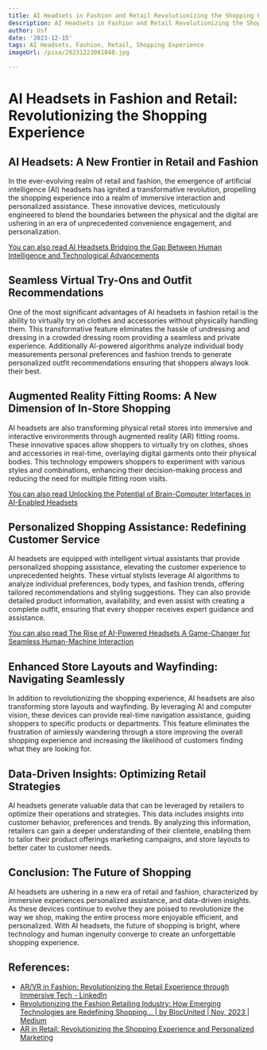 ```yaml
---
title: AI Headsets in Fashion and Retail Revolutionizing the Shopping Experience
description: AI Headsets in Fashion and Retail Revolutionizing the Shopping Experience
author: Usf
date: '2023-12-15'
tags: AI Headsets, Fashion, Retail, Shopping Experience
imageUrl: /pixa/20231223081048.jpg

---
```

# AI Headsets in Fashion and Retail: Revolutionizing the Shopping Experience

## AI Headsets: A New Frontier in Retail and Fashion

In the ever-evolving realm of retail and fashion, the emergence of  artificial intelligence (AI) headsets has ignited a transformative  revolution, propelling the shopping  experience into a realm of immersive interaction and personalized assistance. These innovative  devices, meticulously engineered  to blend  the boundaries between the physical and the digital are ushering in an era of unprecedented  convenience engagement, and personalization.

[You can also  read AI Headsets Bridging the Gap Between Human Intelligence and Technological Advancements](AI%20Headsets%20Bridging%20the%20Gap%20Between%20Human%20Intelligence%20and%20Technological%20Advancements)


## Seamless Virtual Try-Ons and  Outfit Recommendations

One of the most significant advantages of AI headsets in fashion retail is the ability to  virtually try  on clothes  and accessories  without physically  handling them. This transformative feature  eliminates the hassle of undressing and dressing in a crowded dressing room providing a seamless and private experience. Additionally AI-powered algorithms analyze individual body measurements personal preferences  and fashion trends to generate personalized outfit  recommendations ensuring that shoppers  always look  their best.

## Augmented Reality Fitting  Rooms: A New  Dimension of In-Store Shopping

AI headsets are also  transforming physical retail stores into immersive and interactive environments through augmented reality (AR) fitting rooms. These innovative spaces allow  shoppers  to virtually try on clothes, shoes and accessories in real-time, overlaying digital garments onto  their physical bodies. This technology  empowers shoppers to experiment with various styles and combinations, enhancing their decision-making process  and reducing the need for multiple fitting room visits.

[You can also read Unlocking the Potential of Brain-Computer Interfaces in AI-Enabled Headsets](Unlocking%20the%20Potential%20of%20Brain-Computer%20Interfaces%20in%20AI-Enabled%20Headsets)


## Personalized Shopping Assistance: Redefining Customer Service

AI headsets are equipped with intelligent virtual assistants that provide personalized shopping assistance, elevating the customer  experience to unprecedented  heights. These virtual stylists leverage AI algorithms to analyze individual preferences, body  types, and fashion trends, offering tailored recommendations  and styling suggestions. They can also  provide detailed product information, availability, and even assist with creating a complete outfit,  ensuring that  every shopper receives expert guidance and assistance.

[You can also read The Rise of AI-Powered Headsets  A Game-Changer  for Seamless Human-Machine Interaction](The%20Rise%20of%20AI-Powered%20Headsets%20A%20Game-Changer%20for%20Seamless%20Human-Machine%20Interaction)


## Enhanced  Store Layouts and Wayfinding:  Navigating Seamlessly

In addition to revolutionizing the shopping experience, AI headsets are also transforming store layouts and  wayfinding. By leveraging AI and computer vision, these devices  can provide real-time navigation assistance, guiding shoppers to specific products or departments. This feature eliminates the frustration of aimlessly wandering through a  store improving the overall shopping experience and increasing the likelihood of customers finding what they are looking for.

## Data-Driven Insights: Optimizing Retail  Strategies

AI headsets generate valuable data that can be leveraged by  retailers  to  optimize their operations and strategies. This data includes  insights into customer behavior, preferences and trends. By analyzing this information, retailers can gain a deeper understanding of their clientele, enabling them  to tailor their product offerings marketing campaigns, and store layouts to better cater to  customer needs.

## Conclusion: The Future of Shopping

AI  headsets are ushering in a new era of retail and fashion, characterized by immersive experiences  personalized assistance, and data-driven insights. As these devices continue to  evolve they are poised to  revolutionize the way we shop, making the entire process more enjoyable efficient, and personalized. With AI headsets, the future of shopping is bright,  where technology and  human ingenuity converge to create an unforgettable shopping experience.

## References:
- [AR/VR in Fashion: Revolutionizing the Retail Experience through Immersive Tech - LinkedIn](https://www.linkedin.com/pulse/arvr-fashion-revolutionizing-retail-experience-through-jesse-anglen)
- [Revolutionizing the Fashion Retailing Industry: How Emerging Technologies are Redefining Shopping… | by BlocUnited | Nov, 2023 | Medium](https://medium.com/@blocunited2022/revolutionizing-the-fashion-retailing-industry-how-emerging-technologies-are-redefining-shopping-2832270fd1bc)
- [AR in Retail: Revolutionizing the Shopping Experience and Personalized Marketing](https://www.technology-innovators.com/ar-in-retail-revolutionizing-the-shopping-experience-and-personalized-marketing/)
